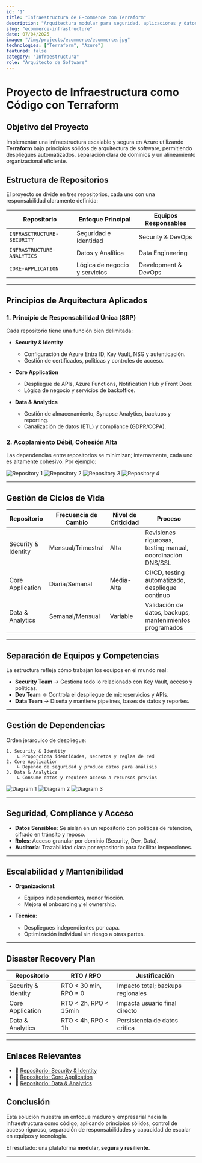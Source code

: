 ```yaml
---
id: '1'
title: "Infraestructura de E-commerce con Terraform"
description: "Arquitectura modular para seguridad, aplicaciones y datos, diseñada para escalar, cumplir normativas y facilitar el trabajo en equipos especializados."
slug: "ecommerce-infrastructure"
date: 07/04/2025
image: "/img/projects/ecommerce/ecommerce.jpg"
technologies: ["Terraform", "Azure"]
featured: false
category: "Infraestructura"
role: "Arquitecto de Software"
---
```


# Proyecto de Infraestructura como Código con Terraform

## Objetivo del Proyecto

Implementar una infraestructura escalable y segura en Azure utilizando **Terraform** bajo principios sólidos de arquitectura de software, permitiendo despliegues automatizados, separación clara de dominios y un alineamiento organizacional eficiente.

## Estructura de Repositorios

El proyecto se divide en tres repositorios, cada uno con una responsabilidad claramente definida:

| Repositorio                | Enfoque Principal             | Equipos Responsables |
| -------------------------- | ----------------------------- | -------------------- |
| `INFRASCTRUCTURE-SECURITY` | Seguridad e Identidad         | Security & DevOps    |
| `INFRASTRUCTURE-ANALYTICS` | Datos y Analítica             | Data Engineering     |
| `CORE-APPLICATION`         | Lógica de negocio y servicios | Development & DevOps |

---

## Principios de Arquitectura Aplicados

### 1. Principio de Responsabilidad Única (SRP)

Cada repositorio tiene una función bien delimitada:

* **Security & Identity**

  * Configuración de Azure Entra ID, Key Vault, NSG y autenticación.
  * Gestión de certificados, políticas y controles de acceso.

* **Core Application**

  * Despliegue de APIs, Azure Functions, Notification Hub y Front Door.
  * Lógica de negocio y servicios de backoffice.

* **Data & Analytics**

  * Gestión de almacenamiento, Synapse Analytics, backups y reporting.
  * Canalización de datos (ETL) y compliance (GDPR/CCPA).

### 2. Acoplamiento Débil, Cohesión Alta

Las dependencias entre repositorios se minimizan; internamente, cada uno es altamente cohesivo. Por ejemplo:

![Repository 1](/img/projects/ecommerce/repository-1.jpeg)
![Repository 2](/img/projects/ecommerce/repository-2.jpeg)
![Repository 3](/img/projects/ecommerce/repository-3.jpeg)
![Repository 4](/img/projects/ecommerce/repository-4.jpeg)

---

## Gestión de Ciclos de Vida

| Repositorio         | Frecuencia de Cambio | Nivel de Criticidad | Proceso                                                    |
| ------------------- | -------------------- | ------------------- | ---------------------------------------------------------- |
| Security & Identity | Mensual/Trimestral   | Alta                | Revisiones rigurosas, testing manual, coordinación DNS/SSL |
| Core Application    | Diaria/Semanal       | Media-Alta          | CI/CD, testing automatizado, despliegue continuo           |
| Data & Analytics    | Semanal/Mensual      | Variable            | Validación de datos, backups, mantenimientos programados   |

---

## Separación de Equipos y Competencias

La estructura refleja cómo trabajan los equipos en el mundo real:

* **Security Team** → Gestiona todo lo relacionado con Key Vault, acceso y políticas.
* **Dev Team** → Controla el despliegue de microservicios y APIs.
* **Data Team** → Diseña y mantiene pipelines, bases de datos y reportes.

---

## Gestión de Dependencias

Orden jerárquico de despliegue:

```
1. Security & Identity
    ↳ Proporciona identidades, secretos y reglas de red
2. Core Application
    ↳ Depende de seguridad y produce datos para análisis
3. Data & Analytics
    ↳ Consume datos y requiere acceso a recursos previos
```
![Diagram 1](/img/projects/ecommerce/diagram-1.jpeg)
![Diagram 2](/img/projects/ecommerce/diagram-2.jpeg)
![Diagram 3](/img/projects/ecommerce/diagram-3.jpeg)

---

## Seguridad, Compliance y Acceso

* **Datos Sensibles**: Se aíslan en un repositorio con políticas de retención, cifrado en tránsito y reposo.
* **Roles**: Acceso granular por dominio (Security, Dev, Data).
* **Auditoría**: Trazabilidad clara por repositorio para facilitar inspecciones.

---

## Escalabilidad y Mantenibilidad

* **Organizacional**:

  * Equipos independientes, menor fricción.
  * Mejora el onboarding y el ownership.

* **Técnica**:

  * Despliegues independientes por capa.
  * Optimización individual sin riesgo a otras partes.

---

## Disaster Recovery Plan

| Repositorio         | RTO / RPO             | Justificación                     |
| ------------------- | --------------------- | --------------------------------- |
| Security & Identity | RTO < 30 min, RPO = 0 | Impacto total; backups regionales |
| Core Application    | RTO < 2h, RPO < 15min | Impacta usuario final directo     |
| Data & Analytics    | RTO < 4h, RPO < 1h    | Persistencia de datos crítica     |

---

## Enlaces Relevantes

* 🔗 [Repositorio: Security & Identity](https://github.com/MikeWinchester/infrastructure-security)
* 🔗 [Repositorio: Core Application](https://github.com/ricjpg/app-infrastructure)
* 🔗 [Repositorio: Data & Analytics](https://github.com/MikeWinchester/infrastructure-analytics)

## Conclusión

Esta solución muestra un enfoque maduro y empresarial hacia la infraestructura como código, aplicando principios sólidos, control de acceso riguroso, separación de responsabilidades y capacidad de escalar en equipos y tecnología.

El resultado: una plataforma **modular, segura y resiliente**.

---